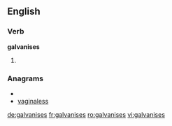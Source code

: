 ==English==

===Verb===
'''galvanises'''

# {{third-person singular of|[[galvanise]]}}

===Anagrams===
* {{alphagram|aaegilnssv}}
* [[vaginaless#English|vaginaless]]

[[de:galvanises]]
[[fr:galvanises]]
[[ro:galvanises]]
[[vi:galvanises]]